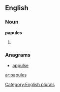 ==English==

===Noun===
'''papules'''

# {{plural of|[[papule]]}}

===Anagrams===
* [[appulse#English|appulse]]

[[Category:English plurals]]

[[ar:papules]]